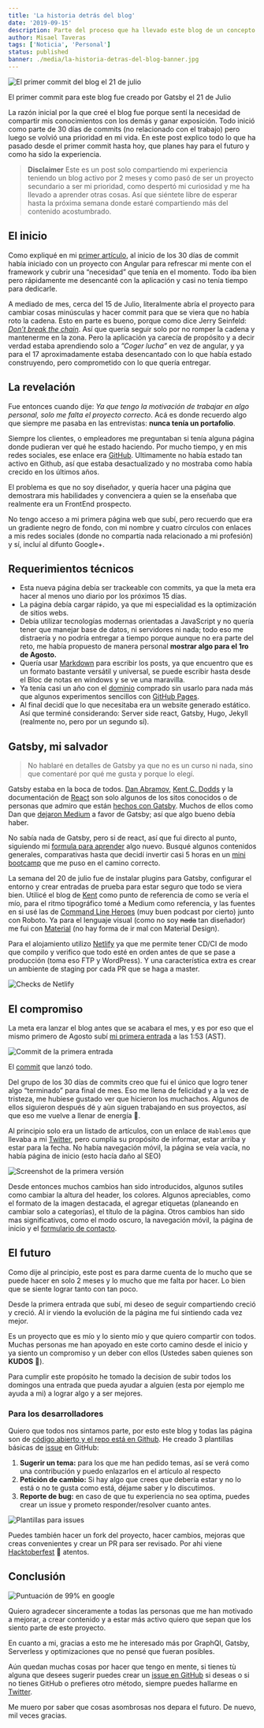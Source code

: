 ```yaml
---
title: 'La historia detrás del blog'
date: '2019-09-15'
description: Parte del proceso que ha llevado este blog de un concepto a una realidad. Detalles de cómo funciona el blog.
author: Misael Taveras
tags: ['Noticia', 'Personal']
status: published
banner: ./media/la-historia-detras-del-blog-banner.jpg
---
```


![El primer commit del blog el 21 de julio](./media/initial-commit.jpg)

<Caption footNote="primer-commit" align="center">

El primer commit para este blog fue creado por Gatsby el 21 de Julio

</Caption>

La razón inicial por la que creé el blog fue porque sentí la necesidad de compartir mis conocimientos con los demás y ganar exposición. Todo inició como parte de 30 días de commits (no relacionado con el trabajo) pero luego se volvió una prioridad en mi vida.
En este post explico todo lo que ha pasado desde el primer commit hasta hoy, que planes hay para el futuro y como ha sido la experiencia.

> **Disclaimer** Este es un post solo compartiendo mi experiencia teniendo un blog activo por 2 meses y como pasó de ser un proyecto secundario a ser mi prioridad, como despertó mi curiosidad y me ha llevado a aprender otras cosas. Así que siéntete libre de esperar hasta la próxima semana donde estaré compartiendo más del contenido acostumbrado.

## El inicio

Como expliqué en mi [primer artículo](/blog/lanzando-mi-pagina-hoy), al inicio de los 30 días de commit había iniciado con un proyecto con Angular para refrescar mi mente con el framework y cubrir una “necesidad” que tenía en el momento. Todo iba bien pero rápidamente me desencanté con la aplicación y casi no tenía tiempo para dedicarle.

A mediado de mes, cerca del 15 de Julio, literalmente abría el proyecto para cambiar cosas minúsculas y hacer commit para que se viera que no había roto la cadena. Esto en parte es bueno, porque como dice Jerry Seinfeld: [_Don’t break the chain_](https://lifehacker.com/jerry-seinfelds-productivity-secret-281626). Así que quería seguir solo por no romper la cadena y mantenerme en la zona. Pero la aplicación ya carecía de propósito y a decir verdad estaba aprendiendo solo a _”Coger lucha”_ en vez de angular, y ya para el 17 aproximadamente estaba desencantado con lo que había estado construyendo, pero comprometido con lo que quería entregar.

## La revelación

Fue entonces cuando dije: _Ya que tengo la motivación de trabajar en algo personal, solo me falta el proyecto correcto_. Acá es donde recuerdo algo que siempre me pasaba en las entrevistas: **nunca tenía un portafolio**.

Siempre los clientes, o empleadores me preguntaban si tenía alguna página donde pudieran ver qué he estado haciendo. Por mucho tiempo, y en mis redes sociales, ese enlace era [GitHub](https://github.com/taverasmisael). Ultimamente no había estado tan activo en Github, así que estaba desactualizado y no mostraba como había crecido en los últimos años.

El problema es que no soy diseñador, y quería hacer una página que demostrara mis habilidades y convenciera a quien se la enseñaba que realmente era un FrontEnd prospecto.

No tengo acceso a mi primera página web que subí, pero recuerdo que era un gradiente negro de fondo, con mi nombre y cuatro círculos con enlaces a mis redes sociales (donde no compartía nada relacionado a mi profesión) y sí, incluí al difunto Google+.

## Requerimientos técnicos

- Esta nueva página debía ser trackeable con commits, ya que la meta era hacer al menos uno diario por los próximos 15 días.
- La página debía cargar rápido, ya que mi especialidad es la optimización de sitios webs.
- Debía utilizar tecnologías modernas orientadas a JavaScript y no quería tener que manejar base de datos, ni servidores ni nada; todo eso me distraería y no podría entregar a tiempo porque aunque no era parte del reto, me había propuesto de manera personal **mostrar algo para el 1ro de Agosto.**
- Quería usar [Markdown](https://www.markdownguide.org/getting-started) para escribir los posts, ya que encuentro que es un formato bastante versátil y universal, se puede escribir hasta desde el Bloc de notas en windows y se ve una maravilla.
- Ya tenía casi un año con el [dominio](https://taverasmisael.com) comprado sin usarlo para nada más que algunos experimentos sencillos con [GitHub Pages](https://pages.github.com/).
- Al final decidí que lo que necesitaba era un website generado estático. Así que terminé considerando: Server side react, Gatsby, Hugo, Jekyll (realmente no, pero por un segundo sí).

## Gatsby, mi salvador

> No hablaré en detalles de Gatsby ya que no es un curso ni nada, sino que comentaré por qué me gusta y porque lo elegí.

Gatsby estaba en la boca de todos. [Dan Abramov](https://overreacted.io/?utm_source=taverasmisael 'Overreacted'), [Kent C. Dodds](https://kentcdodds.com/?utm_source=taverasmisael 'KCD') y la documentación de [React](https://reactjs.org/) son solo algunos de los sitos conocidos o de personas que admiro que están [hechos con Gatsby](https://www.gatsbyjs.org/showcase 'Gatsby showcase'). Muchos de ellos como Dan que [dejaron Medium](https://medium.com/@dan_abramov/why-my-new-blog-isnt-on-medium-3b280282fbae) a favor de Gatsby; así que algo bueno debía haber.

No sabía nada de Gatsby, pero si de react, así que fui directo al punto, siguiendo mi [formula para aprender](/blog/aprendiendo-a-aprender) algo nuevo. Busqué algunos contenidos generales, comparativas hasta que decidí invertir casi 5 horas en un [mini bootcamp](https://www.youtube.com/watch?v=8t0vNu2fCCM&t=10933s&utm_source=taverasmisael) que me puso en el camino correcto.

La semana del 20 de julio fue de instalar plugins para Gatsby, configurar el entorno y crear entradas de prueba para estar seguro que todo se viera bien.
Utilicé el blog de [Kent](https://twitter.com/kentcdodds?utm_source=taverasmisael) como punto de referencia de como se vería el mío, para el ritmo tipográfico tomé a Medium como referencia, y las fuentes en si usé las de [Command Line Heroes](https://www.redhat.com/en/command-line-heroes/season-3/creating-javascript 'Podcast CLH') (muy buen podcast por cierto) junto con Roboto. Ya para el lenguaje visual (como no soy ~~nada~~ tan diseñador) me fui con [Material](https://material.io) (no hay forma de ir mal con Material Design).

Para el alojamiento utilizo [Netlify](https://www.netlify.com?utm_source=taverasmisael.com) ya que me permite tener CD/CI de modo que compilo y verifico que todo esté en orden antes de que se pase a producción (toma eso FTP y WordPress). Y una característica extra es crear un ambiente de staging por cada PR que se haga a master.

![Checks de Netlify](./media/netlify-checks.jpg)

## El compromiso

La meta era lanzar el blog antes que se acabara el mes, y es por eso que el mismo primero de Agosto subí [mi primera entrada](/blog/lanzando-mi-pagina-hoy) a las 1:53 (AST).

![Commit de la primera entrada](./media/first-entry-commit.jpg)

<Caption footNote="commit-primera-entrada" align="center">

El [commit](https://github.com/taverasmisael/taverasmisael/commit/35317b6706f264fafaf73328f4eb4b495ed3926f) que lanzó todo.

</Caption>

Del grupo de los 30 días de commits creo que fui el único que logro tener algo “terminado” para final de mes. Eso me llena de felicidad y a la vez de tristeza, me hubiese gustado ver que hicieron los muchachos. Algunos de ellos siguieron después dé y aùn siguen trabajando en sus proyectos, así que eso me vuelve a llenar de energía 🚀.

Al principio solo era un listado de artículos, con un enlace de `Hablemos` que llevaba a mi [Twitter](https://twitter.com/taverasmisael), pero cumplía su propósito de informar, estar arriba y estar para la fecha. No había navegación móvil, la página se veía vacía, no había página de inicio (esto hacía daño al SEO)

![Screenshot de la primera versión](./media/launch-screenshot.jpg)

Desde entonces muchos cambios han sido introducidos, algunos sutiles como cambiar la altura del header, los colores. Algunos apreciables, como el formato de la imagen destacada, el agregar etiquetas (planeando en cambiar solo a categorías), el título de la página. Otros cambios han sido mas significativos, como el modo oscuro, la navegación móvil, la página de inicio y el [formulario de contacto](/contacto).

## El futuro

Como dije al principio, este post es para darme cuenta de lo mucho que se puede hacer en solo 2 meses y lo mucho que me falta por hacer. Lo bien que se siente lograr tanto con tan poco.

Desde la primera entrada que subí, mi deseo de seguir compartiendo creció y creció. Al ir viendo la evolución de la página me fui sintiendo cada vez mejor.

Es un proyecto que es mío y lo siento mío y que quiero compartir con todos. Muchas personas me han apoyado en este corto camino desde el inicio y ya siento un compromiso y un deber con ellos (Ustedes saben quienes son **KUDOS** 🥳).

Para cumplir este propósito he tomado la decision de subir todos los domingos una entrada que pueda ayudar a alguien (esta por ejemplo me ayuda a mi) a lograr algo y a ser mejores.

### Para los desarrolladores

Quiero que todos nos sintamos parte, por esto este blog y todas las página son de [código abierto y el repo está en Github](https://github.com/taverasmisael/taverasmisael 'Repo').
He creado 3 plantillas básicas de [issue](https://github.com/taverasmisael/taverasmisael/issues/new/choose%5C) en GitHub:

1. **Sugerir un tema:** para los que me han pedido temas, así se verá como una contribución y puedo enlazarlos en el artículo al respecto
2. **Petición de cambio:** Si hay algo que crees que debería estar y no lo está o no te gusta como está, déjame saber y lo discutimos.
3. **Reporte de bug:** en caso de que tu experiencia no sea optima, puedes crear un issue y prometo responder/resolver cuanto antes.

![Plantillas para issues](./media/issue-templates.jpg)

Puedes también hacer un fork del proyecto, hacer cambios, mejoras que creas convenientes y crear un PR para ser revisado. Por ahi viene [Hacktoberfest](/blog/hacktoberfest-ya-esta-aqui) 👀 atentos.

## Conclusión

![Puntuación de 99% en google](./media/lighthouse-rate.jpg)

Quiero agradecer sinceramente a todas las personas que me han motivado a mejorar, a crear contenido y a estar más activo quiero que sepan que los siento parte de este proyecto.

En cuanto a mi, gracias a esto me he interesado más por GraphQl, Gatsby, Serverless y optimizaciones que no pensé que fueran posibles.

Aún quedan muchas cosas por hacer que tengo en mente, si tienes tù alguna que desees sugerir puedes crear un [issue en GitHub](https://github.com/taverasmisael/taverasmisael/issues/new/choose) si deseas o si no tienes GitHub o prefieres otro método, siempre puedes hallarme en [Twitter](https://twitter.com/taverasmisael).

Me muero por saber que cosas asombrosas nos depara el futuro. De nuevo, mil veces gracias.
